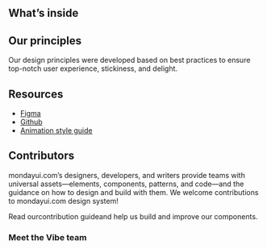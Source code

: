 
<Meta title="Welcome" />

<WelcomeHeader />
<WelcomeIntro />

## What’s inside

<AbilitiesDescription />

## Our principles

Our design principles were developed based on best practices to ensure top-notch user experience, stickiness, and delight.

<Principles />

## Resources

- [Figma](https://www.figma.com/file/pTpO3Wobs5cQwRsabt21Nd/mondayui.com-UI-kit?node-id=14811%3A20455)
- [Github](https://github.com/hoanghohotel/monday-ui/)
- [Animation style guide](https://mondayui.com/lp/motion/)

## Contributors

mondayui.com’s designers, developers, and writers provide teams with universal assets—elements, components, patterns, and code—and the guidance on how to design and build with them.
We welcome contributions to mondayui.com design system!

Read our<Link href="https://github.com/hoanghohotel/monday-ui/blob/master/CONTRIBUTING.md">contribution guide</Link>and help us build and improve our components.

### Meet the Vibe team

<Contributors />
<OtherContributorsList />
